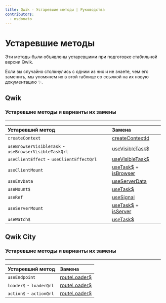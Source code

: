 ```yaml
---
title: Qwik - Устаревшие методы | Руководства
contributors:
  - nsdonato
---
```


# Устаревшие методы

Эти методы были объявлены устаревшими при подготовке стабильной версии Qwik.

Если вы случайно столкнулись с одним из них и не знаете, чем его заменить, мы упомянем их в этой таблице со ссылкой на их новую документацию ✨.

## Qwik

### Устаревшие методы и варианты их замены

---

| Устаревший метод | Замена |
| :-- | :-- |
| `createContext` | [createContextId](../components/context/#createcontextid) |
| `useBrowserVisibleTask` - `useBrowserVisibleTaskQrl` | [useVisibleTask$](../../(qwikcity)/route-loader/#routeloader) |
| `useClientEffect` - `useClientEffectQrl` | [useVisibleTask$](../../(qwikcity)/route-loader/#routeloader) |
| `useClientMount` | [useTask$](../components/tasks/#usetask) + [isBrowser](../../(qwikcity)/guides/qwik-nutshell/#isbrowser-conditional)
| `useEnvData` | [useServerData](../../../api/qwik/#useserverdata) |
| `useMount$` | [useTask$](../components/tasks/#usetask) |
| `useRef` | [useSignal](../components/state/#usesignal) |
| `useServerMount` | [useTask$](../components/tasks/#usetask) + [isServer](../../(qwikcity)/guides/qwik-nutshell/#isserver-conditional)
| `useWatch$` | [useTask$](../components/tasks/#usetask) |

## Qwik City

### Устаревшие методы и варианты их замены

---

| Устаревший метод | Замена |
| :-- | :-- |
| `useEndpoint` | [routeLoader$](../../(qwikcity)/route-loader/#routeloader) |
| `loader$` - `loaderQrl` | [routeLoader$](../../(qwikcity)/route-loader/#routeloader) |
| `action$` - `actionQrl` | [routeLoader$](../../(qwikcity)/route-loader/#routeloader) |
